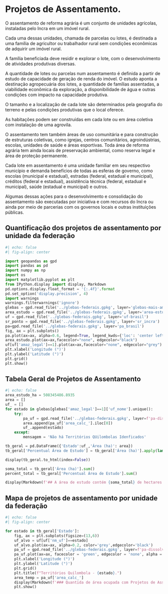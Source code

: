 # Projetos de Assentamento.

:::{.text-justify}

O assentamento de reforma agrária é um conjunto de unidades agrícolas, instaladas pelo Incra em um imóvel rural.

Cada uma dessas unidades, chamada de parcelas ou lotes, é destinada a uma família de agricultor ou trabalhador rural sem condições econômicas de adquirir um imóvel rural.

A família beneficiada deve residir e explorar o lote, com o desenvolvimento de atividades produtivas diversas.

A quantidade de lotes ou parcelas num assentamento é definida a partir de estudo de capacidade de geração de renda do imóvel. O estudo aponta a destinação agropecuária dos lotes, a quantidade de famílias assentadas, a viabilidade econômica da exploração, a disponibilidade de água e outras condições com impacto na capacidade produtiva. 

O tamanho e a localização de cada lote são determinados pela geografia do terreno e pelas condições produtivas que o local oferece.

As habitações podem ser construídas em cada lote ou em área coletiva com instalação de uma agrovila.

O assentamento tem também áreas de uso comunitária e para construção de estruturas coletivas, como igrejas, centros comunitários, agroindústrias, escolas, unidades de saúde e áreas esportivas. Toda área de reforma agrária tem ainda locais de preservação ambiental, como reserva legal e área de proteção permanente.

Cada lote em assentamento é uma unidade familiar em seu respectivo município e demanda benefícios de todas as esferas de governo, como escolas (municipal e estadual), estradas (federal, estadual e municipal), créditos (federal e estadual), assistência técnica (federal, estadual e municipal), saúde (estadual e municipal) e outros.

Algumas dessas ações para o desenvolvimento e consolidação do assentamento são executadas por iniciativa e com recursos do Incra ou ainda por meio de parcerias com os governos locais e outras instituições públicas. 
:::



## Quantificação dos projetos de assentamento por unidade da federação



```{python}
#| echo: false
#| fig-align: center

import geopandas as gpd
import pandas as pd
import numpy as np
import os
import matplotlib.pyplot as plt
from IPython.display import display, Markdown
pd.options.display.float_format = '{:.4f}'.format
pd.set_option('display.precision', 4)
import warnings
warnings.filterwarnings('ignore')
glebas = gpd.read_file('../glebas-federais.gpkg', layer='glebas-mais-amazonia')
area_estudo = gpd.read_file('../glebas-federais.gpkg', layer='area-estudo')
uf = gpd.read_file('../glebas-federais.gpkg', layer='uf-brasil')
sr_ponto = gpd.read_file('../glebas-federais.gpkg', layer='sr_incra')
pa=gpd.read_file('../glebas-federais.gpkg', layer='pa_brasil')
fig, ax = plt.subplots()
pa.plot(ax=ax, alpha=0.6, legend=True, legend_kwds={'loc': 'center left','bbox_to_anchor':(1,0.5)})
area_estudo.plot(ax=ax,facecolor="none", edgecolor="black")
uf[uf['amaz_legal']==1].plot(ax=ax,facecolor="none", edgecolor="grey")
plt.xlabel('Longitude (°)')
plt.ylabel('Latitude (°)')
plt.grid()
plt.show()
```

## Tabela Geral de Projetos de Assentamento

```{python}
#| echo: false
area_estudo_ha = 508345486.8935
area = []
uf_ = []
for estado in glebas[glebas['amaz_legal']==1]['uf_nome'].unique():
    try:
        pa_uf = gpd.read_file('../glebas-federais.gpkg', layer=f'pa-dissolv-{estado}')
        area.append(pa_uf['area_calc_'].iloc[0])
        uf_.append(estado)
    except:
        mensagem = 'Não há Territórios QUilombolas Idenficados'

tb_geral = pd.DataFrame({'Estado':uf_,'Área (ha)': area})
tb_geral['Percentual Área de Estudo'] = tb_geral['Área (ha)'].apply(lambda x: round(x/area_estudo_ha*100, 2))

display(tb_geral.to_html(index=False))

soma_total = tb_geral['Área (ha)'].sum()
percent_total = tb_geral['Percentual Área de Estudo'].sum()

display(Markdown(f'## A área de estudo contém {soma_total} de hectares de Projetos de Assentamento correspondendo a {round(percent_total,2)}%'))
```


## Mapa de projetos de assentamento por unidade da federação

```{python}
#| echo: false
#| fig-align: center

for estado in tb_geral['Estado']:
    fig, ax = plt.subplots(figsize=(13,6))
    uf_alvo = uf[uf['nm_uf']==estado]
    uf_alvo.plot(ax=ax, alpha=0.2, color='grey',edgecolor='black')
    pa_uf = gpd.read_file('../glebas-federais.gpkg', layer=f'pa-dissolv-{estado}')
    pa_uf.plot(ax=ax, facecolor = 'green', edgecolor = 'none', alpha = 1, linewidth = 0.7)
    plt.xlabel('Longitude (°)')
    plt.ylabel('Latitude (°)')
    plt.grid()
    plt.title(f"Territórios Quilombola - {estado}.")
    area_temp = pa_uf['area_calc_']
    display(Markdown(f'### Quantida de área ocupada com Projetos de Assentamento - {estado}: *{round(area_temp.iloc[0], 2)}ha*'))
    plt.show()

```
